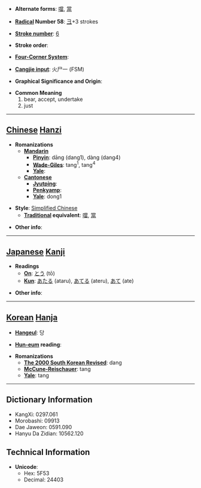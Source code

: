 * '''Alternate forms''': [[噹]], [[當]]

* '''[[Wiktionary:Chinese radical index| Radical]] Number 58''': [[Wiktionary:Chinese radical index 彐|彐]]+3 strokes

* '''[[Wiktionary:Chinese total strokes index|Stroke number]]''': [[Wiktionary:Chinese total strokes index 6|6]]

* '''Stroke order''': 

* '''[[Wiktionary:Chinese four corner index|Four-Corner System]]''': 

* '''[[Wiktionary:Chinese Cangjie index|Cangjie input]]''': 火尸一 (FSM)

* '''Graphical Significance and Origin''': 

* '''Common Meaning'''
*#bear, accept, undertake
*# just


----

== [[Chinese]] [[Hanzi]] ==

* '''Romanizations'''
** '''[[Mandarin]]'''
*** '''[[Pinyin]]''': dāng (dang1), dàng (dang4)
*** '''[[Wade-Giles]]''': tang<sup>1</sup>, tang<sup>4</sup>
*** '''[[Yale]]''': 
** '''[[Cantonese]]'''
*** '''[[Jyutping]]''':
*** '''[[Penkyamp]]''': 
*** '''[[Yale]]''': dong1

* '''Style''': [[Simplified Chinese]] 
** '''[[Traditional Chinese|Traditional]] equivalent''': [[噹]], [[當]]

* '''Other info''': 

----

== [[Japanese]] [[Kanji]] ==

* '''Readings'''
** '''[[On]]''': [[とう]] (tō)
** '''[[Kun]]''': [[あたる]] (ataru), [[あてる]] (ateru), [[あて]] (ate)

* '''Other info''':  

----

== [[Korean]] [[Hanja]] ==

* '''[[Hangeul]]''': 당

* '''[[Hun-eum]] reading''': 

* '''Romanizations'''
** '''[[The 2000 South Korean Revised Romanization|The 2000 South Korean Revised]]''': dang
** '''[[McCune-Reischauer]]''': tang
** '''[[Yale]]''': tang

----

== Dictionary Information ==

* KangXi: 0297.061
* Morobashi: 09913
* Dae Jaweon: 0591.090
* Hanyu Da Zidian: 10562.120

== Technical Information ==

* '''Unicode''':
** Hex: 5F53
** Decimal: 24403